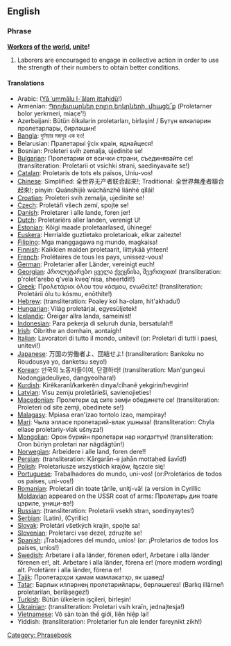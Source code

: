 ==English==

===Phrase===
'''[[worker|Worker]]s [[of]] [[the]] [[world]], [[unite]]!'''

# Laborers are encouraged to engage in collective action in order to use the strength of their numbers to obtain better conditions.

====Translations====
{{trans-top|workers of the world, unite}}
*Arabic: {{ARchar|![[يا عمال العالم اتحدوا ]]}} ([[Yā ʿummālu l-ʿālam ittaḥidū]]!)
*Armenian: [[Պրոլետարներ բոլոր երկրների, միացե՜ք]] (Proletarner bolor yerkrneri, miac̣e'{{Unicode|ḳ}}!)
*Azerbaijani: Bütün ölkələrin proletarları, birləşin! / Бүтүн өлкәләрин пролетарлары, бирләшин! 
*[[Bangla]]: দুনিয়ার মজদুর এক হও!
*Belarusian: Пралетарыі ўсіх краін, яднайцеся!
*Bosnian: Proleteri svih zemalja, ujedinite se!
*[[Bulgarian|Bulgarian]]: Пролетарии от всички страни, съединявайте се! (transliteration: Proletarii ot vsichki strani, saedinyavaite se!)
*[[Catalan|Catalan]]: Proletaris de tots els països, Uniu-vos!
*[[Chinese|Chinese]]: Simplified: 全世界无产者联合起来!; Traditional: 全世界無產者聯合起來!; pinyin: Quánshìjiè wúchǎnzhě liánhé qǐlái!
*[[Croatian|Croatian]]: Proleteri svih zemalja, ujedinite se!
*[[Czech|Czech]]: Proletáři všech zemí, spojte se!
*[[Danish|Danish]]: Proletarer i alle lande, foren jer!
*[[Dutch|Dutch]]: Proletariërs aller landen, verenigt U!
*[[Estonian|Estonian]]: Kõigi maade proletaarlased, ühinege!
*[[Basque|Euskera]]: Herrialde guztietako proletarioak, elkar zaitezte!
*[[Filipino|Filipino]]: Mga manggagawa ng mundo, magkaisa!
*[[Finnish|Finnish]]: Kaikkien maiden proletaarit, liittykää yhteen!
*[[French|French]]: Prolétaires de tous les pays, unissez-vous!
*[[German|German]]: Proletarier aller Länder, vereinigt euch!
*[[Georgian|Georgian]]: პროლეტარებო ყველა ქვეყნისა, შეერთდით! (transliteration: p'rolet'arebo q'vela kveq'nisa, sheertdit!)
*[[Greek|Greek]]: Προλετάριοι όλου του κόσμου, ενωθείτε! (transliteration: Proletárii ólu tu kósmu, enōthíte!)
*[[Hebrew|Hebrew]]: {{lang|he|!פועלי כל העולם התאחדו}} (transliteration: Poaley kol ha-olam, hit'akhadu!)
*[[Hungarian|Hungarian]]: Világ proletárjai, egyesüljetek!
*[[Icelandic|Icelandic]]: Öreigar allra landa, sameinist!
*[[Indonesian|Indonesian]]: Para pekerja di seluruh dunia, bersatulah!!
*[[Irish|Irish]]: Oibrithe an domhain, aontaigh!
*[[Italian|Italian]]: Lavoratori di tutto il mondo, unitevi! (or: Proletari di tutti i paesi, unitevi!)
*[[Japanese|Japanese]]: 万国の労働者よ、団結せよ! (transliteration: Bankoku no Roudousya yo, danketsu seyo!)
*[[Korean|Korean]]: 만국의 노동자들이여, 단결하라! (transliteration: Man'gungeui Nodongjadeuliyeo, dangyeolhara!)
*[[Kurdish|Kurdish]]: Kirêkaranî/karkerên dinya/cîhanê yekgirin/hevgirin!
*[[Latvian|Latvian]]: Visu zemju proletārieši, savienojieties!
*[[Macedonian|Macedonian]]: Пролетери од сите земји обединете се! (transliteration: Proleteri od site zemji, obedinete se!)
*[[Malagasy|Malagasy]]: Mpiasa eran'izao tontolo izao, mampiray!
*[[Mari|Mari]]: Чыла элласе пролетарий-влак ушныза! (transliteration: Chyla ellase proletariy-vlak ušnyza!)
*[[Mongolian|Mongolian]]: Орон бүрийн пролетари нар нэгдэгтүн! (transliteration: Oron büriyn proletari nar nägdägtün!) 
*[[Norwegian|Norwegian]]: Arbeidere i alle land, foren dere!!
*[[Persian|Persian]]: {{lang|fa| کارگران جهان متحد شوید }} (transliteration: Kārgarān-e jahān mottaḥed šavīd!)
*[[Polish|Polish]]: Proletariusze wszystkich krajów, łączcie się!
*[[Portuguese|Portuguese]]: Trabalhadores do mundo, uni-vos!  (or:Proletários de todos os paí­ses, uni-vos!)
*[[Romanian|Romanian]]: Proletari din toate ţările, uniţi-vă! (a version in Cyrillic [[Moldavian|Moldavian]] appeared on the USSR coat of arms: Пролетарь дин тоате цэриле, уници-вэ!)
*[[Russian|Russian]]: {{lang|ru|Пролетарии всех стран, соединяйтесь!}} (transliteration: Proletarii vsekh stran, soedinyaytes!)
*[[Serbian|Serbian]]: {{lang|hr|Proleteri svih zemalja, ujedinite se!}} (Latin), {{lang|sr|Пролетери свих земаља, уједините се!}} (Cyrillic)
*[[Slovak|Slovak]]: Proletári všetkých krajín, spojte sa!
*[[Slovenian|Slovenian]]: Proletarci vse dezel, zdruzite se!
*[[Spanish|Spanish]]: ¡Trabajadores del mundo, uníos! (or: ¡Proletarios de todos los países, uní­os!)
*[[Swedish|Swedish]]: Arbetare i alla länder, förenen eder!, Arbetare i alla länder förenen er!, alt. Arbetare i alla länder, förena er! (more modern wording) alt. Proletärer i alla länder, förena er!
*[[Tajik|Tajik]]: Пролетарҳои ҳамаи мамлакатҳо, як шавед!
*[[Tatar|Tatar]]: Барлык илләрнең пролетарийлары, берләшегез! (Barlıq illärneñ proletariları, berläşegez!)
*[[Turkish|Turkish]]: Bütün ülkelerin işçileri, birleşin!
*[[Ukrainian|Ukrainian]]: {{lang|uk|Пролетарі всіх країн, єднайтеся!}} (transliteration: Proletari vsih kraïn, jednajtesja!)
*[[Vietnamese|Vietnamese]]: Vô sản toàn thế giới, liên hiệp lại!
*Yiddish: {{lang|yi|!פראָלעטאריער פון אלע לענדער, פאראייניקט זיך}} (transliteration: Proletarier fun ale lender fareynikt zikh!)
{{trans-bottom}}

[[Category: Phrasebook]]